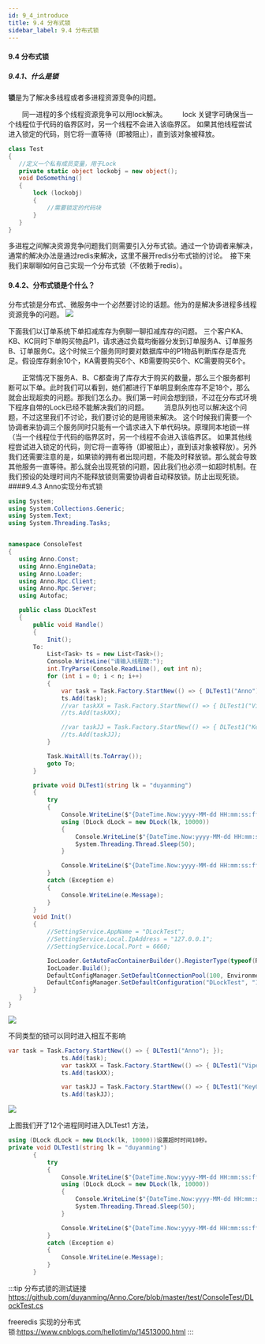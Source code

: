 ```yaml
---
id: 9_4_introduce
title: 9.4 分布式锁
sidebar_label: 9.4 分布式锁
---
```



#### 9.4 分布式锁
##### 9.4.1、什么是锁
<strong>锁</strong>是为了解决多线程或者多进程资源竞争的问题。

　　同一进程的多个线程资源竞争可以用lock解决。
　　lock 关键字可确保当一个线程位于代码的临界区时，另一个线程不会进入该临界区。 如果其他线程尝试进入锁定的代码，则它将一直等待（即被阻止），直到该对象被释放。
 ```csharp
 class Test  
{  
    //定义一个私有成员变量，用于Lock  
    private static object lockobj = new object();  
    void DoSomething()  
    {  
        lock (lockobj)  
        {  
            //需要锁定的代码块  
        }  
    }  
}
 ```
 多进程之间解决资源竞争问题我们则需要引入分布式锁。通过一个协调者来解决，通常的解决办法是通过redis来解决，这里不展开redis分布式锁的讨论。　接下来我们来聊聊如何自己实现一个分布式锁（不依赖于redis）。
 #### 9.4.2、分布式锁是个什么？
 分布式锁是分布式、微服务中一个必然要讨论的话题。他为的是解决多进程多线程资源竞争的问题。
 ![](https://www.showdoc.com.cn/server/api/attachment/visitfile/sign/e480dd71eada56958ccf04719434643e)
 
下面我们以订单系统下单扣减库存为例聊一聊扣减库存的问题。
    三个客户KA、KB、KC同时下单购买物品P1，请求通过负载均衡器分发到订单服务A、订单服务B、订单服务C。这个时候三个服务同时要对数据库中的P1物品判断库存是否充足。假设库存剩余10个，KA需要购买6个、KB需要购买6个、KC需要购买6个。

　　正常情况下服务A、B、C都查询了库存大于购买的数量，那么三个服务都判断可以下单。此时我们可以看到，她们都进行下单明显剩余库存不足18个，那么就会出现超卖的问题。那我们怎么办。我们第一时间会想到锁，不过在分布式环境下程序自带的Lock已经不能解决我们的问题。
　　消息队列也可以解决这个问题，不过这里我们不讨论，我们要讨论的是用锁来解决。
这个时候我们需要一个协调者来协调三个服务同时只能有一个请求进入下单代码块。原理同本地锁一样（当一个线程位于代码的临界区时，另一个线程不会进入该临界区。 如果其他线程尝试进入锁定的代码，则它将一直等待（即被阻止），直到该对象被释放）。另外我们还需要注意的是，如果锁的拥有者出现问题，不能及时释放锁。那么就会导致其他服务一直等待。那么就会出现死锁的问题，因此我们也必须一如超时机制。在我们预设的处理时间内不能释放锁则需要协调者自动释放锁。防止出现死锁。
 ####9.4.3 Anno实现分布式锁
 
 ```csharp
 using System;
using System.Collections.Generic;
using System.Text;
using System.Threading.Tasks;


namespace ConsoleTest
{
    using Anno.Const;
    using Anno.EngineData;
    using Anno.Loader;
    using Anno.Rpc.Client;
    using Anno.Rpc.Server;
    using Autofac;

    public class DLockTest
    {
        public void Handle()
        {
            Init();
        To:
            List<Task> ts = new List<Task>();
            Console.WriteLine("请输入线程数:");
            int.TryParse(Console.ReadLine(), out int n);
            for (int i = 0; i < n; i++)
            {
                var task = Task.Factory.StartNew(() => { DLTest1("Anno"); });
                ts.Add(task);
                //var taskXX = Task.Factory.StartNew(() => { DLTest1("Viper"); });
                //ts.Add(taskXX);

                //var taskJJ = Task.Factory.StartNew(() => { DLTest1("Key001"); });
                //ts.Add(taskJJ);
            }

            Task.WaitAll(ts.ToArray());
            goto To;
        }

        private void DLTest1(string lk = "duyanming")
        {
            try
            {
                Console.WriteLine($"{DateTime.Now:yyyy-MM-dd HH:mm:ss:ffff}  {System.Threading.Thread.CurrentThread.ManagedThreadId} DLTest1拉取锁({lk})");
                using (DLock dLock = new DLock(lk, 10000))
                {
                    Console.WriteLine($"{DateTime.Now:yyyy-MM-dd HH:mm:ss:ffff}  {System.Threading.Thread.CurrentThread.ManagedThreadId} DLTest1进入锁({lk})");
                    System.Threading.Thread.Sleep(50);
                }

                Console.WriteLine($"{DateTime.Now:yyyy-MM-dd HH:mm:ss:ffff}  {System.Threading.Thread.CurrentThread.ManagedThreadId} DLTest1离开锁({lk})");
            }
            catch (Exception e)
            {
                Console.WriteLine(e.Message);
            }
        }
        void Init()
        {
            //SettingService.AppName = "DLockTest";
            //SettingService.Local.IpAddress = "127.0.0.1";
            //SettingService.Local.Port = 6660;

            IocLoader.GetAutoFacContainerBuilder().RegisterType(typeof(RpcConnectorImpl)).As(typeof(IRpcConnector)).SingleInstance();
            IocLoader.Build();
            DefaultConfigManager.SetDefaultConnectionPool(100, Environment.ProcessorCount * 2, 50);
            DefaultConfigManager.SetDefaultConfiguration("DLockTest", "127.0.0.1", 6660, false);
        }
    }
}
 ```
 ![](https://www.showdoc.com.cn/server/api/attachment/visitfile/sign/9925b4d24c46255d8bf7eed6756d61c9)
 
 不同类型的锁可以同时进入相互不影响
 ```csharp
 var task = Task.Factory.StartNew(() => { DLTest1("Anno"); });
                ts.Add(task);
                var taskXX = Task.Factory.StartNew(() => { DLTest1("Viper"); });
                ts.Add(taskXX);

                var taskJJ = Task.Factory.StartNew(() => { DLTest1("Key001"); });
                ts.Add(taskJJ);
 ```
 ![](https://www.showdoc.com.cn/server/api/attachment/visitfile/sign/7cdaa35769a5dd229082efc6429714ae)
 
 上图我们开了12个进程同时进入DLTest1 方法，
 
 ```csharp
 using (DLock dLock = new DLock(lk, 10000))设置超时时间10秒。
 private void DLTest1(string lk = "duyanming")
        {
            try
            {
                Console.WriteLine($"{DateTime.Now:yyyy-MM-dd HH:mm:ss:ffff}  {System.Threading.Thread.CurrentThread.ManagedThreadId} DLTest1拉取锁({lk})");
                using (DLock dLock = new DLock(lk, 10000))
                {
                    Console.WriteLine($"{DateTime.Now:yyyy-MM-dd HH:mm:ss:ffff}  {System.Threading.Thread.CurrentThread.ManagedThreadId} DLTest1进入锁({lk})");
                    System.Threading.Thread.Sleep(50);
                }

                Console.WriteLine($"{DateTime.Now:yyyy-MM-dd HH:mm:ss:ffff}  {System.Threading.Thread.CurrentThread.ManagedThreadId} DLTest1离开锁({lk})");
            }
            catch (Exception e)
            {
                Console.WriteLine(e.Message);
            }
        }
 ```
 
 
 
:::tip 分布式锁的测试链接
https://github.com/duyanming/Anno.Core/blob/master/test/ConsoleTest/DLockTest.cs 

freeredis 实现的分布式锁:https://www.cnblogs.com/hellotim/p/14513000.html
:::
 
